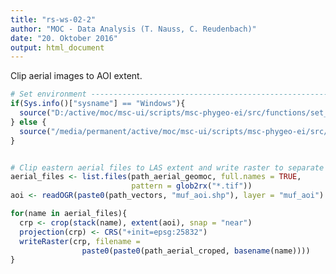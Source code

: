 ```yaml
---
title: "rs-ws-02-2"
author: "MOC - Data Analysis (T. Nauss, C. Reudenbach)"
date: "20. Oktober 2016"
output: html_document
---
```


Clip aerial images to AOI extent.
```r
# Set environment --------------------------------------------------------------
if(Sys.info()["sysname"] == "Windows"){
  source("D:/active/moc/msc-ui/scripts/msc-phygeo-ei/src/functions/set_environment.R")
} else {
  source("/media/permanent/active/moc/msc-ui/scripts/msc-phygeo-ei/src/functions/set_environment.R")
}


# Clip eastern aerial files to LAS extent and write raster to separate file ----
aerial_files <- list.files(path_aerial_geomoc, full.names = TRUE, 
                           pattern = glob2rx("*.tif"))
aoi <- readOGR(paste0(path_vectors, "muf_aoi.shp"), layer = "muf_aoi")

for(name in aerial_files){
  crp <- crop(stack(name), extent(aoi), snap = "near")
  projection(crp) <- CRS("+init=epsg:25832")
  writeRaster(crp, filename = 
                paste0(paste0(path_aerial_croped, basename(name))))
}
```

